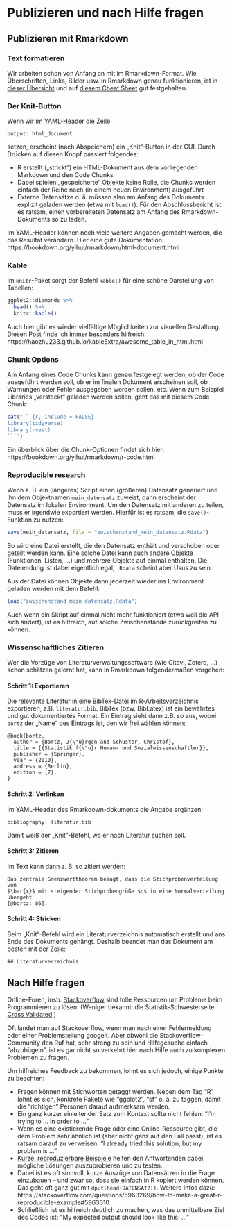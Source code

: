 # Publizieren und nach Hilfe fragen

## Publizieren mit Rmarkdown

### Text formatieren

Wir arbeiten schon von Anfang an mit im Rmarkdown-Format. Wie Überschriften, Links, Bilder usw. in Rmarkdown genau funktionieren, ist in [dieser Übersicht](https://rmarkdown.rstudio.com/authoring_basics.html) und auf [diesem Cheat Sheet](https://github.com/rstudio/cheatsheets/blob/master/rmarkdown-2.0.pdf) gut festgehalten.

### Der Knit-Button

Wenn wir im [YAML](https://de.wikipedia.org/wiki/YAML)-Header die Zeile 

```
output: html_document
```

setzen, erscheint (nach Abspeichern) ein „Knit“-Button in der GUI. Durch Drücken auf diesen Knopf passiert folgendes:

- R erstellt („strickt“) ein HTML-Dokument aus dem vorliegenden Markdown und den Code Chunks
- Dabei spielen „gespeicherte“ Objekte keine Rolle, die Chunks werden einfach der Reihe nach (in einem neuen Environment) ausgeführt
- Externe Datensätze o. ä. müssen also am Anfang des Dokuments explizit geladen werden (etwa mit `load()`). Für den Abschlussbericht ist es ratsam, einen vorbereiteten Datensatz am Anfang des Rmarkdown-Dokuments so zu laden.

Im YAML-Header können noch viele weitere Angaben gemacht werden, die das Resultat verändern. Hier eine gute Dokumentation: https://bookdown.org/yihui/rmarkdown/html-document.html

### Kable

Im `knitr`-Paket sorgt der Befehl `kable()` für eine schöne Darstellung von Tabellen:

```r
ggplot2::diamonds %>%
  head() %>%
  knitr::kable()
```

Auch hier gibt es wieder vielfältige Möglichkeiten zur visuellen Gestaltung. Diesen Post finde ich immer besonders hilfreich: https://haozhu233.github.io/kableExtra/awesome_table_in_html.html

### Chunk Options

Am Anfang eines Code Chunks kann genau festgelegt werden, ob der Code ausgeführt werden soll, ob er im finalen Dokument erscheinen soll, ob Warnungen oder Fehler ausgegeben werden sollen, etc. Wenn zum Beispiel Libraries „versteckt“ geladen werden sollen, geht das mit diesem Code Chunk:

```r
cat("```{r, include = FALSE}
library(tidyverse)
library(rvest)
```")
```

Ein überblick über die Chunk-Optionen findet sich hier: https://bookdown.org/yihui/rmarkdown/r-code.html

### Reproducible research

Wenn z. B. ein (längeres) Script einen (größeren) Datensatz generiert und ihn dem Objektnamen `mein_datensatz` zuweist, dann erscheint der Datensatz im lokalen Environment. Um den Datensatz mit anderen zu teilen, muss er irgendwie exportiert werden. Hierfür ist es ratsam, die `save()`-Funktion zu nutzen:

```r
save(mein_datensatz, file = "zwischenstand_mein_datensatz.Rdata")
```

So wird eine Datei erstellt, die den Datensatz enthält und verschoben oder geteilt werden kann. Eine solche Datei kann auch andere Objekte (Funktionen, Listen, ...) und mehrere Objekte auf einmal enthalten. Die Dateiendung ist dabei eigentlich egal, `.Rdata` scheint aber Usus zu sein.

Aus der Datei können Objekte dann jederzeit wieder ins Environment geladen werden mit dem Befehl:

```r
load("zwischenstand_mein_datensatz.Rdata")
```

Auch wenn ein Skript auf einmal nicht mehr funktioniert (etwa weil die API sich ändert), ist es hilfreich, auf solche Zwischenstände zurückgreifen zu können.

### Wissenschaftliches Zitieren

Wer die Vorzüge von Literaturverwaltungssoftware (wie Citavi, Zotero, ...) schon schätzen gelernt hat, kann in Rmarkdown folgendermaßen vorgehen:

#### Schritt 1: Exportieren

Die relevante Literatur in eine BibTex-Datei im R-Arbeitsverzeichnis exportieren, z.B. `literatur.bib`. BibTex (bzw. BibLatex) ist ein bewährtes und gut dokumentiertes Format. Ein Eintrag sieht dann z.B. so aus, wobei `bortz` der „Name“ des Eintrags ist, den wir frei wählen können:

```
@book{bortz,
  author = {Bortz, J{\"u}rgen and Schuster, Christof},
  title = {{Statistik f{\"u}r Human- und Sozialwissenschaftler}},
  publisher = {Springer},
  year = {2010},
  address = {Berlin},
  edition = {7},
}
```

#### Schritt 2: Verlinken

Im YAML-Header des Rmarkdown-dokuments die Angabe ergänzen:

```
bibliography: literatur.bib
```

Damit weiß der „Knit“-Befehl, wo er nach Literatur suchen soll.

#### Schritt 3: Zitieren

Im Text kann dann z. B. so zitiert werden:

```
Das zentrale Grenzwerttheorem besagt, dass die Stichprobenverteilung von
$\bar{x}$ mit steigender Stichprobengröße $n$ in eine Normalverteilung übergeht
[@bortz: 86].
```

#### Schritt 4: Stricken

Beim „Knit“-Befehl wird ein Literaturverzeichnis automatisch erstellt und ans Ende des Dokuments gehängt. Deshalb beendet man das Dokument am besten mit der Zeile:

```
## Literaturverzeichnis
```

## Nach Hilfe fragen

Online-Foren, insb. [Stackoverflow](https://stackoverflow.com) sind tolle Ressourcen um Probleme beim Programmieren zu lösen. (Weniger bekannt: die Statistik-Schwesterseite [Cross Validated](https://stats.stackexchange.com).)

Oft landet man auf Stackoverflow, wenn man nach einer Fehlermeldung oder einer Problemstellung googelt. Aber obwohl die Stackoverflow-Community den Ruf hat, sehr streng zu sein und Hilfegesuche einfach "abzubügeln", ist es gar nicht so verkehrt hier nach Hilfe auch zu komplexen Problemen zu fragen.

Um hilfreiches Feedback zu bekommen, lohnt es sich jedoch, einige Punkte zu beachten:

- Fragen können mit Stichworten getaggt werden. Neben dem Tag "R" lohnt es sich, konkrete Pakete wie "ggplot2", "sf" o. ä. zu taggen, damit die "richtigen" Personen darauf aufmerksam werden.
- Ein ganz kurzer einleitender Satz zum Kontext sollte nicht fehlen: "I'm trying to ... in order to ..."
- Wenn es eine existierende Frage oder eine Online-Ressource gibt, die dem Problem sehr ähnlich ist (aber nicht ganz auf den Fall passt), ist es ratsam darauf zu verweisen: "I already tried this solution, but my problem is ..."
- [Kurze, reproduzierbare Beispiele](https://en.wikipedia.org/wiki/Minimal_working_example) helfen den Antwortenden dabei, mögliche Lösungen auszuprobieren und zu testen.
- Dabei ist es oft sinnvoll, kurze Auszüge von Datensätzen in die Frage einzubauen -- und zwar so, dass sie einfach in R kopiert werden können. Das geht oft ganz gut mit `dput(head(DATENSATZ))`. Weitere Infos dazu: https://stackoverflow.com/questions/5963269/how-to-make-a-great-r-reproducible-example#5963610
- Schließlich ist es hilfreich deutlich zu machen, was das unmittelbare Ziel des Codes ist: "My expected output should look like this: ..."
